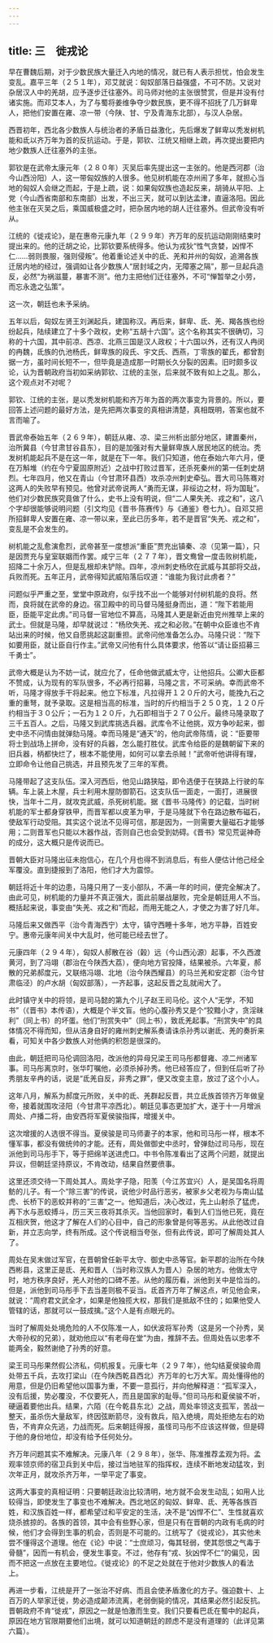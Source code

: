 ```yaml
---
---
---
```

title: 三　徙戎论
---



早在曹魏后期，对于少数民族大量迁入内地的情况，就已有人表示担忧，怕会发生变乱。嘉平三年（２５１年），邓艾就说：匈奴部落日益强盛，不可不防。又说对杂居汉人中的羌胡，应予逐步迁往塞外。司马师对他的主张很赞赏，但是并没有付诸实施。而邓艾本人，为了与蜀将姜维争夺少数民族，更不得不招抚了几万鲜卑人，把他们安置在雍、凉一带（今陕、甘、宁及青海东北部），与汉人杂居。

西晋初年，西北各少数族人与统治者的矛盾日益激化，先后爆发了鲜卑以秃发树机能和氐以齐万年为首的反抗运动。于是，郭钦、江统又相继上疏，再次提出要把内地少数族人迁往塞外的主张。

郭钦是在武帝太康元年（２８０年）灭吴后率先提出这一主张的。他是西河郡（治今山西汾阳）人，这一带匈奴族的人很多。他见树机能在凉州闹了多年，就担心当地的匈奴人会继之而起，于是上疏，说：如果匈奴族也造起反来，胡骑从平阳、上党（今山西省南部和东南部）出发，不出三天，就可以到达孟津，直逼洛阳。因此他主张在灭吴之后，乘国威极盛之时，把杂居内地的胡人迁往塞外。但武帝没有听从。

江统的《徙戎论》，是在惠帝元康九年（２９９年）齐万年的反抗运动刚刚结束时提出来的。他的迁胡之论，比郭钦要系统得多。他认为戎狄“性气贪婪，凶悍不仁……弱则畏服，强则侵叛”。他着重论述关中的氐、羌和并州的匈奴，追溯各族迁居内地的经过，强调如让各少数族人“居封域之内，无障塞之隔”，那一旦起兵造反，必然“为祸滋蔓，暴害不测”。他力主把他们迁往塞外，不可“惮暂举之小劳，而忘永逸之弘策”。

这一次，朝廷也未予采纳。

五年以后，匈奴左贤王刘渊起兵，建国称汉。再后来，鲜卑、氐、羌、羯各族也纷纷起兵，陆续建立了十多个政权，史称“五胡十六国”。这个名称其实不很确切，习称的十六国，其中前凉、西凉、北燕三国是汉人政权；十六国以外，还有汉人冉闵的冉魏，氐族的仇池杨氏，鲜卑族的段氏、宇文氏、西燕，丁零族的翟氏，都曾割据一方，虽时间长短不一，但毕竟是造成那一时期长久分裂的因素。旧时颇多议论，认为晋朝政府当初如采纳郭钦、江统的主张，后来就不致有如上之乱。那么，这个观点对不对呢？

郭钦、江统的主张，是以秃发树机能和齐万年为首的两次事变为背景的。所以，要回答上述问题的最好方法，是先把两次事变的真相讲清楚，真相既明，答案也就不言而喻了。

晋武帝泰始五年（２６９年），朝廷从雍、凉、梁三州析出部分地区，建置秦州，治所冀县（今甘肃甘谷县东），目的是加强对有大量鲜卑族人居民地区的统治。秃发树机能起兵不是在这一年，就是在下一年。我们只知道，他在泰始六年六月，便在万斛堆（约在今宁夏固原附近）之战中打败过晋军，还杀死秦州的第一任刺史胡烈。七年四月，他又在青山（今甘肃环县西）攻杀凉州刺史牵弘。晋大司马陈骞对这两人的失败早有预见。他曾对武帝说两人“勇而无谋，非绥边之材，将为国耻”。他们对少数民族究竟做了什么，史书上没有明说，但“二人果失羌、戎之和”，这八个字却很能够说明问题（引文均见《晋书·陈赛传》与《通鉴》卷七九）。自邓艾把所招鲜卑人安置在雍、凉一带以来，至此已历多年，若不是晋官“失羌、戎之和”，变乱是不会发生的。

树机能之乱愈演愈烈，武帝甚至一度想派“重臣”贾充出镇秦、凉（见第一篇），只是因贾充与皇室联姻而作罢。咸宁三年（２７７年），晋文鸯曾一度击败树机能，招降二十余万人，但是乱根却未铲除。四年，凉州刺史杨欣在武威与其部将交战，兵败而死。五年正月，武帝得知武威陷落后叹道：“谁能为我讨此虏者？”

问题似乎严重之至，堂堂中原政府，似乎找不出一个能够对付树机能的良将。然而，良将就在武帝的身边。宿卫殿中的司马督马隆挺身而出，道：“陛下若能用臣，臣能平定此虏。”司马督一官地位不算高，马隆其人更是新近由兖州推举上来的武士。但就是马隆，却早就说过：“杨欣失羌、戎之和必败。”在朝中众臣谁也不肯站出来的时候，他又自愿挑起这副重担。武帝问他准备怎么办。马隆只说：“陛下如要用臣，就让臣自行作主。”武帝又问他有什么具体要求，他答以“请让臣招募三千勇士”。

武帝大概是认为不妨一试，就应允了，任命他做武威太守，让他招兵。公卿大臣都不赞成，认为现有的军队很多，不必再行招募，马隆之言，不可采纳。幸而武帝不听，马隆才得放手干将起来。他立下标准，凡拉得开１２０斤的大弓，能挽九石之重的重弩，就予录取。这是相当高的标准，当时的斤约相当于２５０克，１２０斤约相当于３０公斤；一石为１２０斤，九石即相当于２７０公斤。最终马隆录取了三千五百人。之后，马隆又到武库挑选兵器。武库令不让他挑，双方争吵起来，御史中丞不问情由就弹劾马隆。幸而马隆是“通天”的，他向武帝陈情，说：“臣要带将士到战场上拼命，没有好的兵器，怎么能打胜仗。武库令给臣的是魏朝留下来的旧兵器，柄都快烂了，根本不能使用，如何可以拿去杀贼！”武帝听他讲得有理，立即命令让他自己挑选，并且预先发了三年的军费。

马隆带起了这支队伍。深入河西后，他见山路狭隘，即令选便于在狭路上行驶的车辆。车上装上木屋，兵士利用木屋防御箭石。这支队伍一面走，一面打，进展很快，当年十二月，就攻克武威，杀死树机能。据《晋书·马隆传》的记载，当时树机能的军士都身穿铁甲，而晋军都以皮革为甲，于是马隆就下令在路边散布磁石，使敌军行动受阻。其实这个说法不见得可信，那是因为，一则需要大量磁石才能够用；二则晋军也只能以木器作战，否则自己也会受到妨碍。《晋书》常见荒诞神奇的成分，这大概只是传说而已。

晋朝大臣对马隆出征未抱信心，在几个月也得不到消息后，有些人便估计他己经全军覆没。直到捷报到了洛阳，他们才大为震惊。

朝廷将近十年的边患，马隆只用了一支小部队，不满一年的时间，便完全解决了。由此可见，树机能的力量并不真正强大，面此前屡战屡败，完全是朝廷用人不当。概括起来说，事变由“失羌、戎之和”而起，而用无能之人，才使之为害了好几年。

马隆后来又做西平（治今青海西宁）太守，镇守西睡十多年，地方平静，百姓安宁。惠帝元康年间关中大乱时，他可能已经去世了。

元康四年（２９４年），匈奴人郝散在谷（榖）远（今山西沁源）起事，不久西渡黄河，到了冯翊（郡治在今陕西大荔），便向地方官投降，结果被杀。六年夏，郝散的兄弟郝度元，又联络冯翊、北地（治今陕西耀县）的马兰羌和安定郡（治今甘肃临泾）的卢水胡（匈奴部落），一齐起事，这起反晋之乱就闹大了。

此时镇守关中的将领，是司马懿的第九个儿子赵王司马伦。这个人“无学，不知书”（《晋书》本传语），大概是个半文盲。他的心腹孙秀又是个“狡黯小才，贪淫昧利”（同上书）的坏蛋。他们“刑赏失中”（同上书），致氐羌起事。“刑赏失中”的具体情况不得而知，但从洁身自好的雍州刺史解系奏请诛杀孙秀以谢氐、羌的奏折来看，可知关中各少数族人对他俩的积怨是很深的。

由此，朝廷把司马伦调回洛阳，改派他的异母兄梁王司马彤都督雍、凉二州诸军事。司马彤离京时，张华叮嘱他，必须杀掉孙秀。他已经答应了，但到任后听了孙秀朋友辛冉的话，说是“氐羌自反，非秀之罪”，便又改变主意，放过了这个小人。

这年八月，解系为郝度元所败，关中的氐、羌群起反晋，共立氐族首领齐万年做皇帝，接着就围攻泾阳（今甘肃平凉西北）。朝廷见事态更加扩大，遂于十一月增派周处、卢播二将，由安西将军夏侯骏指挥，增援关中。

这次增援的人选很不得当。夏侯骏是司马师妻子的本家，他和司马彤一样，根本不懂军事，都没有做统帅的才能。还有，周处做御史中丞时，曾弹劾过司马彤，现在派他到司马彤手下，等于把绵羊送进虎口。中书令陈准看出了这两个问题，就提出异议，但朝廷坚持原议，不肯改动，结果自然要偾事。

这里还须交待一下周处其人。周处字子隐，阳羡（今江苏宜兴）人，是吴国名将周鲂的儿子。有一个“除三害”的传说，说他少时品行恶劣，被家乡父老视为与南山猛虎、长桥下的恶蛟并称的“三害”之一。他知道后，决心改过，先上山射杀了猛虎，再下水与恶蛟搏斗，历三天三夜将其杀灭。当他回家时，看到人们当他已死，竟在互相庆贺，他这才了解在人们的心目中，自己的形象曾是何等恶劣。从此他改过自新，并立志向学，终有所成。这个传说相当夸张，但有此传说，即可了解周处其人了。

周处在吴末做过军官，在晋朝曾任新平太守、御史中丞等官。新平郡的治所在今陕西彬县，这里正是氐、羌和晋人（当时称汉族人为晋人）杂居的地方。他做太守时，地方秩序良好，羌人对他的口碑不差。从他的履历看，派他到关中是恰当的。但是，派他到司马彤手下去当差则极不妥当。氐首齐万年了解这点，听见他会来，就说：“周府君文武全才，如果是他独揽大权，那我们是抵敌不住的；如果他受人管辖的话，那就可以一鼓成擒。”这个人是有点眼光的。

当时了解周处处境危险的人不仅陈准一人，如伏波将军孙秀（这是另一个孙秀，吴大帝孙权的兄弟），就劝他应以“有老母在堂”为由，推辞不去。但周处告以忠孝不能两全，毅然谢绝了孙秀的好意。

梁王司马彤果然假公济私，伺机报复。元康七年（２９７年），他勾结夏侯骏命周处带五千兵，去攻打梁山（在今陕西乾县西北）齐万年的七万大军。周处懂得他的用意，但是仍旧希望他以国事为重，不要一意孤行，并向他解释道：“孤军深入，没有后援，势必覆没，不仅要死人，而且是国家的耻辱。”但司马彤和夏侯骏不听，硬逼着要他出兵。结果，六陌（在今乾县东北）之战，周处率领这支孤军，苦战一整天，虽杀伤大量敌军，终因弦断箭尽，没有救兵，陷入绝境，周处拒绝左右的劝告，不肯弃众先逃，力战而死。后来朝廷得报，虽怪司马彤不应该这样做，但是碍于他的身份地位，却没有给予任何处分。

齐万年问题其实不难解决。元康八年（２９８年），张华、陈准推荐孟观为将。孟观率领京师的宿卫兵到关中后，接过当地驻军的指挥权，连续不断地发动猛攻，到次年正月，就攻杀齐万年，一举平定了事变。

这两大事变的真相证明：只要朝廷政治比较清明，地方就不会发生动乱；如用人比较得当，即使发生了事变也不难解决。西北地区的匈奴、鲜卑、氐、羌等各族百姓，和汉族百姓一样，都希望过和平安定的生活，决不是“凶悍不仁”、生性就喜欢烧杀掳掠的。各族的首领，其中会有些野心家，但是只有在晋朝的内政有毛病的时候，他们才会得到生事的机会，否则是不可能的。江统写了《徙戎论》，其实他未尝不懂得这个道理。他在《论》中说：“士庶顽习，侮其轻弱，使其怨恨之气毒于骨髓”，因而一有机会，便发生事变。不过，他存有“戎、狄凶悍不仁”的偏见，因而不把这一点放在主要地位。《徙戎论》的不足之处就在于他对少数族人的看法上。

再进一步看，江统是开了一张治不好病、而且会使矛盾激化的方子。强迫数十、上百万的人举家迁徙，势必造成颠沛流离，老弱倒毙的情况，其结果必然引起反抗。晋朝政府不肯“徙戎”，原因之一就是怕激而生变。我们只要看巴氐在蜀中的起兵，原因在地方官限期要他们出境，就可以知道朝廷的顾虑不是没有道理的（此详见第六篇）。